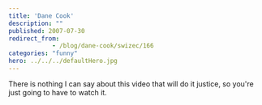 ```yaml
---
title: 'Dane Cook'
description: ""
published: 2007-07-30
redirect_from: 
            - /blog/dane-cook/swizec/166
categories: "funny"
hero: ../../../defaultHero.jpg
---
```

There is nothing I can say about this video that will do it justice, so you&#x27;re just going to have to watch it.